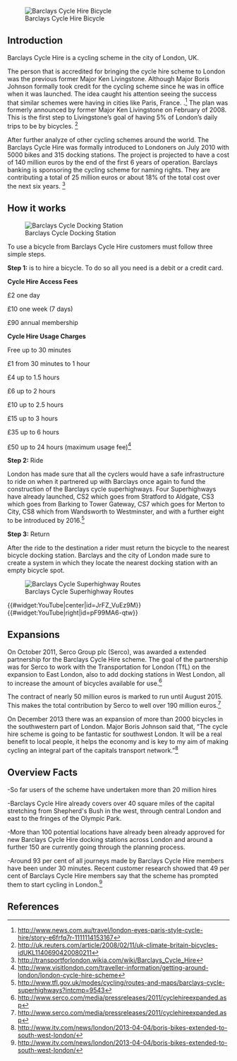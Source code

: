 {{JMC330inprogress|May 15, 2014}}
[[Image:Bch2.jpg|thumb|right|Barclays Cycle Hire Bicycle]]
==Introduction==

Barclays Cycle Hire is a cycling scheme in the city of London, UK.  

The person that is accredited for bringing the cycle hire scheme to London was the previous former Major Ken Livingstone. Although Major Boris Johnson formally took credit for the cycling scheme since he was in office when it was launched.  The idea caught his attention seeing the success that similar schemes were having in cities like Paris, France. .<ref>http://www.news.com.au/travel/london-eyes-paris-style-cycle-hire/story-e6frfq7r-1111114153167</ref> The plan was formerly announced by former Major Ken Livingstone on February of 2008. This is the first step to Livingstone’s goal of having 5% of London’s daily trips to be by bicycles. <ref>http://uk.reuters.com/article/2008/02/11/uk-climate-britain-bicycles-idUKL1140690420080211</ref>

After further analyze of other cycling schemes around the world.  The Barclays Cycle Hire was formally introduced to Londoners on July 2010 with 5000 bikes and 315 docking stations. The project is projected to have a cost of 140 million euros by the end of the first 6 years of operation. Barclays banking is sponsoring the cycling scheme for naming rights. They are contributing a total of 25 million euros or about 18% of the total cost over the next six years. <ref> http://transportforlondon.wikia.com/wiki/Barclays_Cycle_Hire</ref>

==How it works==

[[Image:Bch1.jpg|thumb|right|Barclays Cycle Docking Station]]

To use a bicycle from Barclays Cycle Hire customers must follow three simple steps.  

'''Step 1:''' is to hire a bicycle.  To do so all you need is a debit or a credit card. 

'''Cycle Hire Access Fees'''

£2 one day

£10 one week (7 days)

£90 annual membership

'''Cycle Hire Usage Charges'''

Free up to 30 minutes

£1 from 30 minutes to 1 hour

£4 up to 1.5 hours

£6 up to 2 hours

£10 up to 2.5 hours

£15 up to 3 hours

£35 up to 6 hours

£50 up to 24 hours (maximum usage fee)<ref>http://www.visitlondon.com/traveller-information/getting-around-london/london-cycle-hire-scheme</ref>

'''Step 2:''' Ride

London has made sure that all the cyclers would have a safe infrastructure to ride on when it partnered up with Barclays once again to fund the construction of the Barclays cycle superhighways. Four Superhighways have already launched, CS2 which goes from Stratford to Aldgate, CS3 which goes from Barking to Tower Gateway, CS7 which goes for Merton to City, CS8 which from Wandsworth to Westminster, and with a further eight to be introduced by 2016.<ref>http://www.tfl.gov.uk/modes/cycling/routes-and-maps/barclays-cycle-superhighways?intcmp=9543</ref>

'''Step 3:''' Return

After the ride to the destination a rider must return the bicycle to the nearest bicycle docking station.  Barclays and the city of London made sure to create a system in which they locate the nearest docking station with an empty bicycle spot. 

  
[[Image:Barclays-cycle-superhighways-map.jpg|thumb|right|Barclays Cycle Superhighway Routes]]
 
{{#widget:YouTube|center|id=JrFZ_VuEz9M}}
{{#widget:YouTube|right|id=pF99MA6-qtw}}

== Expansions ==
On October 2011, Serco Group plc (Serco), was awarded a extended partnership for the Barclays Cycle Hire scheme.  The goal of the partnership was for Serco to work with the Transportation for London (TfL) on the expansion to East London, also to add docking stations in West London, all to increase the amount of bicycles available for use.<ref>http://www.serco.com/media/pressreleases/2011/cyclehireexpanded.asp</ref>


The contract of nearly 50 million euros is marked to run until August 2015.  This makes the total contribution by Serco to well over 190 million euros.<ref>http://www.serco.com/media/pressreleases/2011/cyclehireexpanded.asp</ref>

On December 2013 there was an expansion of more than 2000 bicycles in the southwestern part of London.  Major Boris Johnson said that, “The cycle hire scheme is going to be fantastic for southwest London. It will be a real benefit to local people, it helps the economy and is key to my aim of making cycling an integral part of the capitals transport network.”<ref>http://www.itv.com/news/london/2013-04-04/boris-bikes-extended-to-south-west-london/</ref>

== Overview Facts ==

-So far users of the scheme have undertaken more than 20 million hires

-Barclays Cycle Hire already covers over 40 square miles of the capital stretching from Shepherd's Bush in the west, through central London and east to the 
fringes of the Olympic Park.

-More than 100 potential locations have already been already approved for new Barclays Cycle Hire docking stations across London and around a further 150 are currently going through the planning process.

-Around 93 per cent of all journeys made by Barclays Cycle Hire members have been under 30 minutes.
Recent customer research showed that 49 per cent of Barclays Cycle Hire members say that the scheme has prompted them to start cycling in London.<ref>http://www.itv.com/news/london/2013-04-04/boris-bikes-extended-to-south-west-london/</ref>

== References ==

<!-- This code is for placing the citation you included above.  If you did not use the <ref> code, please delete this. -->
<references/>